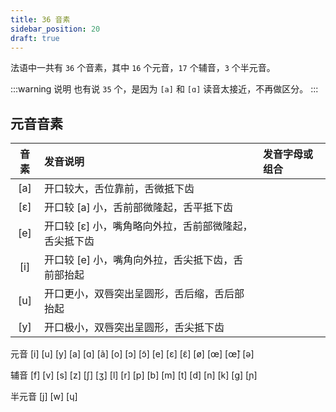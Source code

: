```yaml
---
title: 36 音素
sidebar_position: 20
draft: true
---
```


法语中一共有 `36` 个音素，其中 `16` 个元音，`17` 个辅音，`3` 个半元音。

:::warning 说明
也有说 `35` 个，是因为 `[a]` 和 `[ɑ]` 读音太接近，不再做区分。
:::

## 元音音素

| 音素 | 发音说明                                              | 发音字母或组合 |
| :--: | :---------------------------------------------------- | :------------- |
| [a]  | 开口较大，舌位靠前，舌微抵下齿                        |                |
| [ε]  | 开口较 [a] 小，舌前部微隆起，舌平抵下齿               |                |
| [e]  | 开口较 [ε] 小，嘴角略向外拉，舌前部微隆起，舌尖抵下齿 |                |
| [i]  | 开口较 [e] 小，嘴角向外拉，舌尖抵下齿，舌前部抬起     |                |
| [u]  | 开口更小，双唇突出呈圆形，舌后缩，舌后部抬起          |                |
| [y]  | 开口极小，双唇突出呈圆形，舌尖抵下齿                  |                |

元音 [i] [u] [y] [a] [ɑ] [ã] [o] [ɔ] [ɔ̃] [e] [ε] [ɛ̃] [ø] [œ] [œ̃] [ə]

辅音 [f] [v] [s] [z] [ʃ] [ʒ] [l] [r] [p] [b] [m] [t] [d] [n] [k] [g] [ɲ]

半元音 [j] [w] [ɥ]
